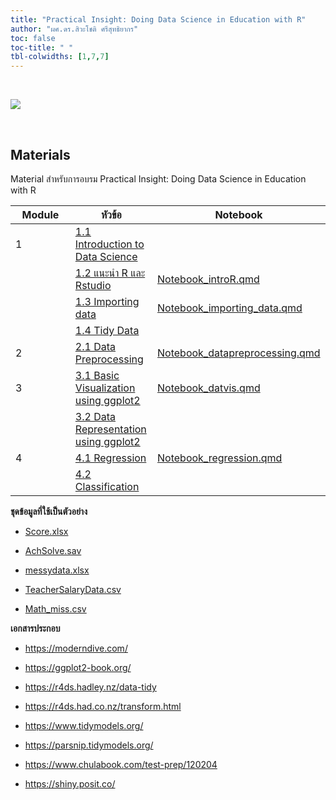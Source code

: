 ---
title: "Practical Insight: Doing Data Science in Education with R"
author: "ผศ.ดร.สิวะโชติ ศรีสุทธิยากร"
toc: false
toc-title: " "
tbl-colwidths: [1,7,7]
---

<br>

![](https://tidyverse.tidyverse.org/articles/data-science.png)

<br>

## Materials

Material สำหรับการอบรม Practical Insight: Doing Data Science in Education with R

| Module | หัวข้อ                                                                                | Notebook                                                                   |
|-------------|------------------|------------------------------------|
| 1      | [1.1 Introduction to Data Science](01Intro_to_DS/intro.html)                        |                                                                            |
|        | [1.2 แนะนำ R และ Rstudio](01Intro_to_DS/RandRstudio.html)                           | [Notebook_introR.qmd](notebooks/Notebook_introR.qmd)                       |
|        | [1.3 Importing data](02Importing_data/importing_data.html)                          | [Notebook_importing_data.qmd](notebooks/Notebook_importing_data.qmd)       |
|        | [1.4 Tidy Data](03Tidydata/tidydata.html)                                           |                                                                            |
| 2      | [2.1 Data Preprocessing](04datapreprocessing/datapreprocessing.html)                | [Notebook_datapreprocessing.qmd](notebooks/Notebook_datapreprocessing.qmd) |
| 3      | [3.1 Basic Visualization using ggplot2](05DataVisualization/datvis.html)            | [Notebook_datvis.qmd](notebooks/Notebook_datvis.qmd)                       |
|        | [3.2 Data Representation using ggplot2](05DataVisualization/datarepresentation.pdf) |                                                                            |
| 4      | [4.1 Regression](06Analytics/regression.html)                                       | [Notebook_regression.qmd](notebooks/Notebook_regression.qmd)               |
|        | [4.2 Classification](06Analytics/classification.html)                               |                                                                            |

**ชุดข้อมูลที่ใช้เป็นตัวอย่าง**

-   [Score.xlsx](dataset/Score.xlsx)

-   [AchSolve.sav](dataset/AchSolve.sav)

-   [messydata.xlsx](dataset/messydata.xlsx)

-   [TeacherSalaryData.csv](dataset/TeacherSalaryData.csv)

-   [Math_miss.csv](dataset/Math_miss.csv)

**เอกสารประกอบ**

-   <https://moderndive.com/>

-   <https://ggplot2-book.org/>

-   <https://r4ds.hadley.nz/data-tidy>

-   <https://r4ds.had.co.nz/transform.html>

-   <https://www.tidymodels.org/>

-   <https://parsnip.tidymodels.org/>

-   <https://www.chulabook.com/test-prep/120204>

-   <https://shiny.posit.co/>

